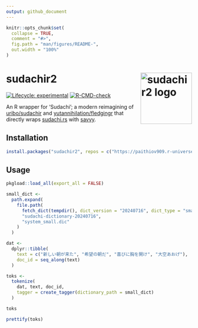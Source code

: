 ```yaml
---
output: github_document
---
```


<!-- README.md is generated from README.Rmd. Please edit that file -->

```r
knitr::opts_chunk$set(
  collapse = TRUE,
  comment = "#>",
  fig.path = "man/figures/README-",
  out.width = "100%"
)
```

# sudachir2 <img src="man/figures/logo.png" align="right" height="139" alt="sudachir2 logo" />

<!-- badges: start -->
[![Lifecycle: experimental](https://img.shields.io/badge/lifecycle-experimental-orange.svg)](https://lifecycle.r-lib.org/articles/stages.html#experimental)
[![R-CMD-check](https://github.com/paithiov909/sudachir2/actions/workflows/R-CMD-check.yaml/badge.svg)](https://github.com/paithiov909/sudachir2/actions/workflows/R-CMD-check.yaml)
<!-- badges: end -->

An R wrapper for 'Sudachi'; a modern reimagining of
[uribo/sudachir](https://github.com/uribo/sudachir) and [yutannihilation/fledgingr](https://github.com/yutannihilation/fledgingr)
that directly wraps [sudachi.rs](https://github.com/WorksApplications/sudachi.rs) with [savvy](https://github.com/yutannihilation/savvy).

## Installation

```r
install.packages("sudachir2", repos = c("https://paithiov909.r-universe.dev", "https://cloud.r-project.org"))
```

## Usage

```r
pkgload::load_all(export_all = FALSE)

small_dict <-
  path.expand(
    file.path(
      fetch_dict(tempdir(), dict_version = "20240716", dict_type = "small"),
      "sudachi-dictionary-20240716",
      "system_small.dic"
    )
  )

dat <-
  dplyr::tibble(
    text = c("新しい朝が来た", "希望の朝だ", "喜びに胸を開け", "大空あおげ"),
    doc_id = seq_along(text)
  )

toks <-
  tokenize(
    dat, text, doc_id,
    tagger = create_tagger(dictionary_path = small_dict)
  )

toks

prettify(toks)
```
